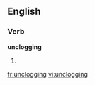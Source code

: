 ==English==

===Verb===
'''unclogging'''

# {{third-person singular of|unclog}}

[[fr:unclogging]]
[[vi:unclogging]]